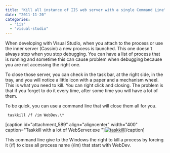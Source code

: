 ```yaml
---
title: "Kill all instance of IIS web server with a single Command Line"
date: "2011-11-20"
categories: 
  - "iis"
  - "visual-studio"
---
```


When developing with Visual Studio, when you attach to the process or use the inner server (Cassini) a new process is launched. This one doesn't always stop when you stop debugging. You can have a list of process that is running and sometime this can cause problem when debugging because you are not accessing the right one.

To close those server, you can check in the task bar, at the right side, in the tray, and you will notice a little icon with a paper and a mechanism wheel. This is what you need to kill. You can right click and closing. The problem is that if you forget to do it every time, after some time you will have a lot of them.

To be quick, you can use a command line that will close them all for you.

``` 
 taskkill /f /im WebDev.\* 
``` 

[caption id="attachment\_589" align="aligncenter" width="400" caption="Taskkill with a lot of WebServer.exe "][![](http://patrickdesjardins.com/blog/wp-content/uploads/2011/11/taskkill-400x113.png "taskkill")](http://patrickdesjardins.com/blog/kill-all-instance-of-iis-web-server-with-a-single-command-line/taskkill)[/caption]

This command line give to the Windows the right to kill a process by forcing it (/f) to close all process name (/im) that start with WebDev.
